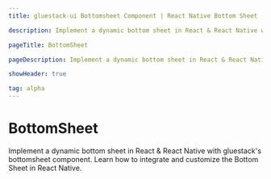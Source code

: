 ```yaml
---
title: gluestack-ui Bottomsheet Component | React Native Bottom Sheet

description: Implement a dynamic bottom sheet in React & React Native with gluestack's bottomsheet component. Learn how to integrate and customize the Bottom Sheet in React Native.

pageTitle: BottomSheet

pageDescription: Implement a dynamic bottom sheet in React & React Native with gluestack's bottomsheet component. Learn how to integrate and customize the Bottom Sheet in React Native.

showHeader: true

tag: alpha
---
```


# BottomSheet

Implement a dynamic bottom sheet in React & React Native with gluestack's bottomsheet component. Learn how to integrate and customize the Bottom Sheet in React Native.